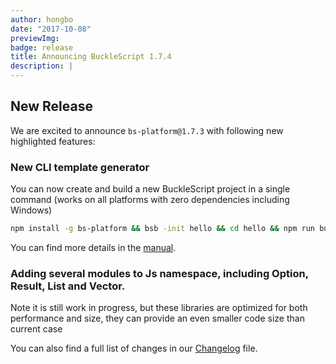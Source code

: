 ```yaml
---
author: hongbo
date: "2017-10-08"
previewImg:
badge: release
title: Announcing BuckleScript 1.7.4
description: |
---
```


## New Release

We are excited to announce `bs-platform@1.7.3` with following new highlighted features:

### New CLI template generator

You can now create and build a new BuckleScript project in a single command
(works on all platforms with zero dependencies including Windows)

```sh
npm install -g bs-platform && bsb -init hello && cd hello && npm run build
```

You can find more details in the
[manual](http://bucklescript.github.io/bucklescript/Manual.html#_using_existing_templates_since_1_7_4).

### Adding several modules to Js namespace, including Option, Result, List and Vector.

Note it is still work in progress, but these libraries are optimized for both
performance and size, they can provide an even smaller code size than current
case

You can also find a full list of changes in our
[Changelog](https://github.com/bucklescript/bucklescript/blob/master/Changes.md#bucklescript-174may-24-2017)
file.
